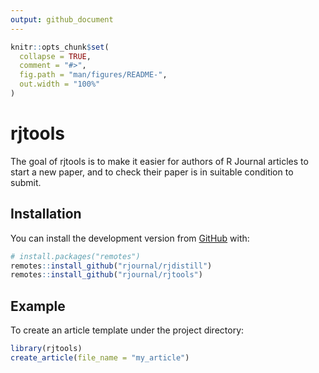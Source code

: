 ```yaml
---
output: github_document
---
```


<!-- README.md is generated from README.Rmd. Please edit that file -->

```r
knitr::opts_chunk$set(
  collapse = TRUE,
  comment = "#>",
  fig.path = "man/figures/README-",
  out.width = "100%"
)
```

# rjtools

<!-- badges: start -->
<!-- badges: end -->

The goal of rjtools is to make it easier for authors of R Journal articles to start a new paper, and to check their paper is in suitable condition to submit.

## Installation

<!-- You can install the released version of rjtools from [CRAN](https://CRAN.R-project.org) with: -->

<!-- ``` r -->
<!-- install.packages("rjtools") -->
<!-- ``` -->

<!-- And the development version from [GitHub](https://github.com/) with: -->

You can install the development version from [GitHub](https://github.com/) with: 

``` r
# install.packages("remotes")
remotes::install_github("rjournal/rjdistill")
remotes::install_github("rjournal/rjtools")
```
## Example

To create an article template under the project directory: 

```r
library(rjtools)
create_article(file_name = "my_article")
```
